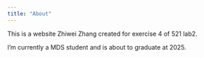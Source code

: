 ```yaml
---
title: "About"
---
```

This is a website Zhiwei Zhang created for exercise 4 of 521 lab2.

I'm currently a MDS student and is about to graduate at 2025. 
